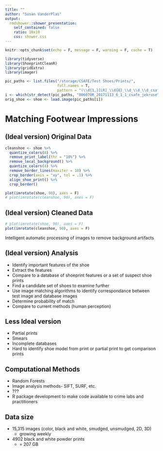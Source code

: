 ```yaml
---
title: ""
author: "Susan VanderPlas"
output:
  rmdshower::shower_presentation:
    self_contained: false
    ratio: 16x10
    css: shower.css
---
```


```r
knitr::opts_chunk$set(echo = F, message = F, warning = F, cache = T)

library(tidyverse)
library(ShoeprintCleanR)
library(gridExtra)
library(imager)

pic_paths <- list.files("/storage/CSAFE/Test Shoes/Prints/", 
                        full.names = T, 
                        pattern = "(\\d{1,}[LR]_\\d{8}_\\d_\\d_\\d_csafe_[a-z]{1,}).tif$")
i <- which(str_detect(pic_paths, "006070R_20171113_6_1_1_csafe_jekruse"))
orig_shoe <- shoe <- load.image(pic_paths[i])
```
# Matching Footwear Impressions

## (Ideal version) Original Data
```r
cleanshoe <- shoe %>%
  quantize_colors(8) %>%
  remove_print_label(thr = "10%") %>%
  remove_local_background() %>%
  quantize_colors(4) %>%
  remove_border_lines(maxiter = 10) %>%
  crop_border(axis = "xy", tol = .1) %>%
  align_shoe_print() %>%
  crop_border()

plot(imrotate(shoe, 90), axes = F)
# plot(imrotate(cleanshoe, 90), axes = F)
```


## (Ideal version) Cleaned Data
```r
# plot(imrotate(shoe, 90), axes = F)
plot(imrotate(cleanshoe, 90), axes = F)
```
Intelligent automatic processing of images to remove background artifacts

## (Ideal version) Analysis

- Identify important features of the shoe
- Extract the features
- Compare to a database of shoeprint features or a set of suspect shoe prints
- Find a candidate set of shoes to examine further
- Use image matching algorithms to identify correspondance between test image and database images
- Determine probability of match
- Compare to current methods (human perception)


## Less Ideal version

- Partial prints
- Smears
- Incomplete databases
- Hard to identify shoe model from print or partial print to get comparison prints

## Computational Methods

- Random Forests
- Image analysis methods- SIFT, SURF, etc.
- ???
- R package development to make code available to crime labs and practitioners

## Data size

- 15,315 images (color, black and white, smudged, unsmudged, 2D, 3D) 
    - growing weekly
- 4902 black and white powder prints 
    - = 207 GB